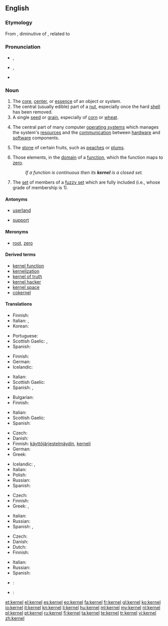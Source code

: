 {{wikipedia|dab=kernel}}
==English==

===Etymology===
From {{etyl|ang}} {{term|cyrnel|lang=ang}}, diminutive of {{term|corn||seed|lang=ang}}, related to {{etyl|non}} {{term|kjarni||kernel|lang=non}}

===Pronunciation===
* {{a|UK}} {{IPA|/ˈkɜː(ɹ).nəl/}}, {{X-SAMPA|/"k3:(r).n@l/}}
*: {{rhymes|ɜː(r)nəl}}
* {{a|US}} {{IPA|/ˈkɝnəl/}}, {{X-SAMPA|/"k3`n@l/}}
* {{homophones|colonel}}

===Noun===
{{en-noun}}

# The [[core]], [[center]], or [[essence]] of an object or system.
# The central (usually edible) part of a [[nut]], especially once the hard [[shell]] has been removed.
# A single [[seed]] or [[grain]], especially of [[corn]] or [[wheat]].
# {{computing}} The central part of many computer [[operating system]]s which manages the system's [[resource]]s and the [[communication]] between [[hardware]] and [[software]] components.
# {{US}} The [[stone]] of certain fruits, such as [[peach]]es or [[plum]]s.
# {{algebra}} Those elements, in the [[domain]] of a [[function]], which the function maps to [[zero]].
#: ''If a function is continuous then its '''kernel''' is a closed set.''
# {{context|fuzzy set theory}} The [[set]] of members of a [[fuzzy set]] which are fully included (i.e., whose grade of membership is 1).

====Antonyms====
* {{sense|computing}} [[userland]]
* {{sense|algebra}} [[support]]

====Meronyms====
* {{sense|algebra}} [[root]], [[zero]]

====Derived terms====
* [[kernel function]]
* [[kernelization]]
* [[kernel of truth]]
* [[kernel hacker]]
* [[kernel space]]
* [[cokernel]]

====Translations====
{{trans-top|core or essence of an object or system}}
* Finnish: {{t|fi|ydin}}
* Italian: {{t+|it|nucleo|m}},  {{t+|it|nocciolo|m}}
* Korean: {{t+|ko|핵심|tr=hexim|sc=Hang}}
{{trans-mid}}
* Portuguese: {{t+|pt|cerne|m}}
* Scottish Gaelic: {{t|gd|eitean|m}}, {{t|gd|cridhe|m}}
* Spanish: {{t|es|núcleo|m}}
{{trans-bottom}}

{{trans-top|central part of a nut}}
* Finnish: {{t|fi|pähkinä}}
* German: {{t+|de|Kern|m}}
* Icelandic: {{t|is|kjarni|m}}
{{trans-mid}}
* Italian: {{t+|it|gheriglio|m}}
* Scottish Gaelic: {{t|gd|eitean|m}}
* Spanish: {{t|es|almendra|f}}, {{t|es|núcleo|m}}
{{trans-bottom}}

{{trans-top|single seed of corn or wheat}}
* Bulgarian: {{t|bg|зърно|tr=zărnó|sc=Cyrl}}
* Finnish: {{t|fi|jyvä}}
{{trans-mid}}
* Italian: {{t+|it|chicco|m}}
* Scottish Gaelic: {{t|gd|sìol|m}}
* Spanish: {{t|es|grano|m}}
{{trans-bottom}}

{{trans-top|central part of many computer operating systems}}
* Czech: {{t-|cs|jádro|n}}
* Danish: {{t|da|kerne|c}}
* Finnish: [[käyttöjärjestelmäydin]], [[kerneli]]
* German: {{t|de|Betriebssystemkern|m}}
* Greek: {{t+|el|πυρήνας|m|tr=pirínas}}
{{trans-mid}}
* Icelandic: {{t|is|kjarni|m}}, {{t|is|stýrikjarni|m}}
* Italian: {{t+|it|kernel|m}}
* Polish: {{t+|pl|jądro|n}}
* Russian: {{t+|ru|ядро|n|tr=jadró}}
* Spanish: {{t+|es|núcleo}}
{{trans-bottom}}

{{trans-top|stone of certain fruits, such as peaches or plums}}
* Czech: {{t-|cs|pecka|f}}
* Finnish: {{t|fi|kivi}}
* Greek: {{t+|el|πυρήνας|m|tr=pirínas}},  {{t+|el|κουκούτσι|n|tr=koukoútsi}}
{{trans-mid}}
* Italian: {{t+|it|nocciolo|m}}
* Russian: {{t|ru|косточка|f|tr=kóstočka}}
* Spanish: {{t|es|hueso|m}}, {{t|es|núcleo|m}}
{{trans-bottom}}

{{trans-top|(algebra) set of elements mapped to zero}}
* Czech: {{t-|cs|jádro|n}}
* Danish: {{t|da|kerne|c}}
* Dutch: {{t|nl|kern|m|f}}
* Finnish: {{t+|fi|ydin}}
{{trans-mid}}
* Italian: {{t+|it|nucleo|m}}
* Russian: {{t+|ru|ядро|n|tr=jadró}}
* Spanish: {{t|es|núcleo|m}}
{{trans-bottom}}

{{checktrans-top}}
* {{ttbc|eo}}: {{t-|eo|kerno|xs=Esperanto}}
{{trans-mid}}
* {{ttbc|ka}}: {{t|ka|მარცვალი|tr=marc'vali}}
{{trans-bottom}}

[[et:kernel]]
[[el:kernel]]
[[es:kernel]]
[[eo:kernel]]
[[fa:kernel]]
[[fr:kernel]]
[[gl:kernel]]
[[ko:kernel]]
[[io:kernel]]
[[it:kernel]]
[[kn:kernel]]
[[li:kernel]]
[[hu:kernel]]
[[ml:kernel]]
[[my:kernel]]
[[nl:kernel]]
[[pl:kernel]]
[[pt:kernel]]
[[ru:kernel]]
[[fi:kernel]]
[[ta:kernel]]
[[te:kernel]]
[[tr:kernel]]
[[vi:kernel]]
[[zh:kernel]]